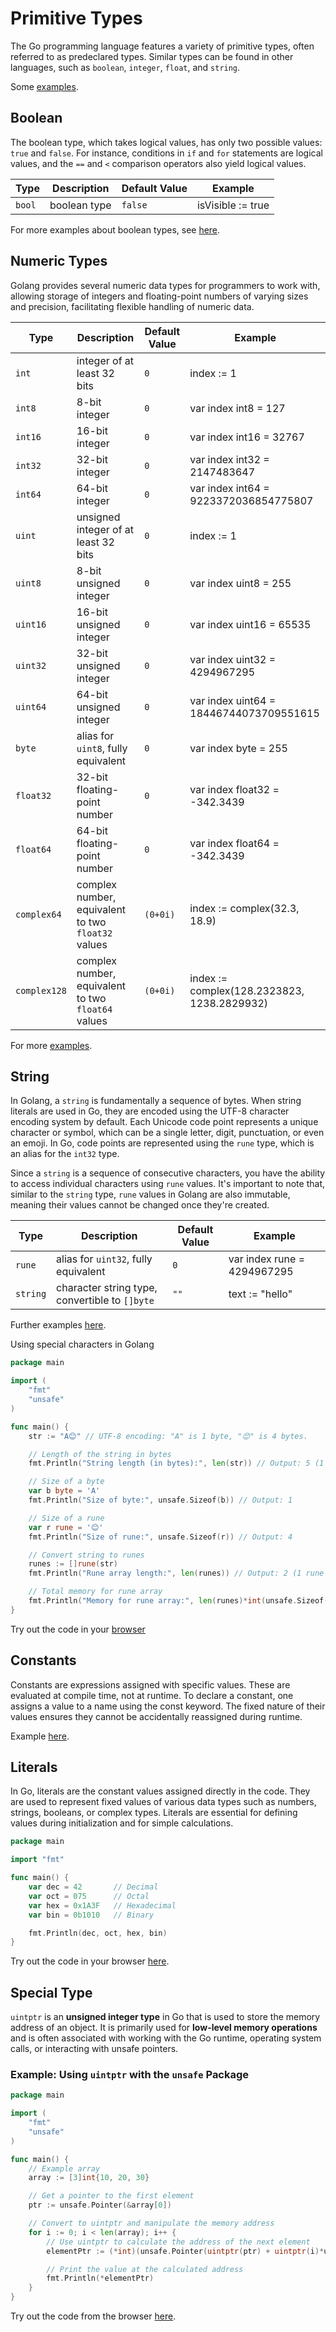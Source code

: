 # Primitive Types
The Go programming language features a variety of primitive types, often referred to as predeclared types. Similar types can be found in other languages, such as `boolean`, `integer`, `float`, and `string`.

Some [examples](https://goplay.followthepattern.net/snippet/2nv-xez21aT).

## Boolean
The boolean type, which takes logical values, has only two possible values: `true` and `false`. For instance, conditions in `if` and `for` statements are logical values, and the `==` and `<` comparison operators also yield logical values.

| Type | Description | Default Value | Example |
| - | - | - | - |
| `bool` | boolean type | `false` | isVisible := true

For more examples about boolean types, see [here](https://goplay.followthepattern.net/snippet/6pwVMW2tpGa).

## Numeric Types
Golang provides several numeric data types for programmers to work with, allowing storage of integers and floating-point numbers of varying sizes and precision, facilitating flexible handling of numeric data.

| Type | Description | Default Value | Example |
| - | - | - | - |
| `int` | integer of at least 32 bits | `0` | index := 1
| `int8` | 8-bit integer | `0` | var index int8 = 127
| `int16` | 16-bit integer | `0` | var index int16 = 32767
| `int32` | 32-bit integer | `0` | var index int32 = 2147483647
| `int64` | 64-bit integer | `0` | var index int64 = 9223372036854775807
| `uint` | unsigned integer of at least 32 bits | `0` | index := 1
| `uint8` | 8-bit unsigned integer | `0` | var index uint8 = 255
| `uint16` | 16-bit unsigned integer | `0` | var index uint16 = 65535
| `uint32` | 32-bit unsigned integer | `0` | var index uint32 = 4294967295
| `uint64` | 64-bit unsigned integer | `0` | var index uint64 = 18446744073709551615
| `byte` | alias for `uint8`, fully equivalent | `0` | var index byte = 255
| `float32` | 32-bit floating-point number | `0` | var index float32 = -342.3439
| `float64` | 64-bit floating-point number | `0` | var index float64 = -342.3439
| `complex64` | complex number, equivalent to two `float32` values | `(0+0i)` | index := complex(32.3, 18.9)
| `complex128` | complex number, equivalent to two `float64` values | `(0+0i)` | index := complex(128.2323823, 1238.2829932)

For more [examples](https://goplay.followthepattern.net/snippet/cQZT4nMzI69).

## String

In Golang, a `string` is fundamentally a sequence of bytes. When string literals are used in Go, they are encoded using the UTF-8 character encoding system by default. Each Unicode code point represents a unique character or symbol, which can be a single letter, digit, punctuation, or even an emoji. In Go, code points are represented using the `rune` type, which is an alias for the `int32` type.

Since a `string` is a sequence of consecutive characters, you have the ability to access individual characters using `rune` values. It's important to note that, similar to the `string` type, `rune` values in Golang are also immutable, meaning their values cannot be changed once they're created.

| Type | Description | Default Value | Example |
| - | - | - | - |
| `rune` | alias for `uint32`, fully equivalent | `0` | var index rune = 4294967295
| `string` | character string type, convertible to `[]byte` | `""` | text := "hello"

Further examples [here](https://goplay.followthepattern.net/snippet/LpcjgRe02Vc).

Using special characters in Golang
```go
package main

import (
	"fmt"
	"unsafe"
)

func main() {
	str := "A😊" // UTF-8 encoding: "A" is 1 byte, "😊" is 4 bytes.

	// Length of the string in bytes
	fmt.Println("String length (in bytes):", len(str)) // Output: 5 (1 byte for "A" + 4 bytes for "😊")

	// Size of a byte
	var b byte = 'A'
	fmt.Println("Size of byte:", unsafe.Sizeof(b)) // Output: 1

	// Size of a rune
	var r rune = '😊'
	fmt.Println("Size of rune:", unsafe.Sizeof(r)) // Output: 4

	// Convert string to runes
	runes := []rune(str)
	fmt.Println("Rune array length:", len(runes)) // Output: 2 (1 rune for "A", 1 rune for "😊")

	// Total memory for rune array
	fmt.Println("Memory for rune array:", len(runes)*int(unsafe.Sizeof(runes[0]))) // Output: 8
}
```
Try out the code in your [browser](https://goplay.followthepattern.net/snippet/eQu9iNHfVYA)

## Constants

Constants are expressions assigned with specific values. These are evaluated at compile time, not at runtime. To declare a constant, one assigns a value to a name using the const keyword. The fixed nature of their values ensures they cannot be accidentally reassigned during runtime.

Example [here](https://goplay.followthepattern.net/snippet/8B2V4MYQ3uN).

## Literals
In Go, literals are the constant values assigned directly in the code. They are used to represent fixed values of various data types such as numbers, strings, booleans, or complex types. Literals are essential for defining values during initialization and for simple calculations.

```go copy
package main

import "fmt"

func main() {
    var dec = 42       // Decimal
    var oct = 075      // Octal
    var hex = 0x1A3F   // Hexadecimal
    var bin = 0b1010   // Binary

    fmt.Println(dec, oct, hex, bin)
}
```
Try out the code in your browser [here](https://goplay.followthepattern.net/snippet/b6QSwm1uft9).

## Special Type
`uintptr` is an **unsigned integer type** in Go that is used to store the memory address of an object. It is primarily used for **low-level memory operations** and is often associated with working with the Go runtime, operating system calls, or interacting with unsafe pointers.


### Example: Using `uintptr` with the `unsafe` Package

```go copy {13,18}
package main

import (
	"fmt"
	"unsafe"
)

func main() {
	// Example array
	array := [3]int{10, 20, 30}

	// Get a pointer to the first element
	ptr := unsafe.Pointer(&array[0])

	// Convert to uintptr and manipulate the memory address
	for i := 0; i < len(array); i++ {
		// Use uintptr to calculate the address of the next element
		elementPtr := (*int)(unsafe.Pointer(uintptr(ptr) + uintptr(i)*unsafe.Sizeof(array[0])))

		// Print the value at the calculated address
		fmt.Println(*elementPtr)
	}
}
```

Try out the code from the browser [here](https://goplay.followthepattern.net/snippet/kd-MxruryYI).